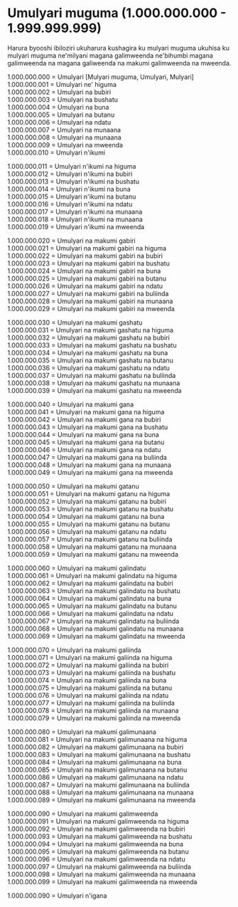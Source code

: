 # Umulyari muguma (1.000.000.000 - 1.999.999.999)

Harura byooshi ibiloziri ukuharura kushagira ku mulyari muguma ukuhisa ku mulyari muguma ne'milyani magana galimweenda ne'bihumbi magana galimweenda na magana galiweenda na makumi galimweenda na mweenda.

1.000.000.000 = Umulyari [Mulyari muguma, Umulyari, Mulyari]  
1.000.000.001 = Umulyari ne' higuma  
1.000.000.002 = Umulyari na bubiri  
1.000.000.003 = Umulyari na bushatu  
1.000.000.004 = Umulyari na buna  
1.000.000.005 = Umulyari na butanu  
1.000.000.006 = Umulyari na ndatu  
1.000.000.007 = Umulyari na munaana  
1.000.000.008 = Umulyari na munaana  
1.000.000.009 = Umulyari na mweenda  
1.000.000.010 = Umulyari n'ikumi

1.000.000.011 = Umulyari n'ikumi na higuma  
1.000.000.012 = Umulyari n'ikumi na bubiri  
1.000.000.013 = Umulyari n'ikumi na bushatu  
1.000.000.014 = Umulyari n'ikumi na buna  
1.000.000.015 = Umulyari n'ikumi na butanu  
1.000.000.016 = Umulyari n'ikumi na ndatu  
1.000.000.017 = Umulyari n'ikumi na munaana  
1.000.000.018 = Umulyari n'ikumi na munaana  
1.000.000.019 = Umulyari n'ikumi na mweenda

1.000.000.020 = Umulyari na makumi gabiri  
1.000.000.021 = Umulyari na makumi gabiri na higuma  
1.000.000.022 = Umulyari na makumi gabiri na bubiri  
1.000.000.023 = Umulyari na makumi gabiri na bushatu  
1.000.000.024 = Umulyari na makumi gabiri na buna  
1.000.000.025 = Umulyari na makumi gabiri na butanu  
1.000.000.026 = Umulyari na makumi gabiri na ndatu  
1.000.000.027 = Umulyari na makumi gabiri na buliinda  
1.000.000.028 = Umulyari na makumi gabiri na munaana  
1.000.000.029 = Umulyari na makumi gabiri na mweenda

1.000.000.030 = Umulyari na makumi gashatu  
1.000.000.031 = Umulyari na makumi gashatu na higuma  
1.000.000.032 = Umulyari na makumi gashatu na bubiri  
1.000.000.033 = Umulyari na makumi gashatu na bushatu  
1.000.000.034 = Umulyari na makumi gashatu na buna  
1.000.000.035 = Umulyari na makumi gashatu na butanu  
1.000.000.036 = Umulyari na makumi gashatu na ndatu  
1.000.000.037 = Umulyari na makumi gashatu na buliinda  
1.000.000.038 = Umulyari na makumi gashatu na munaana  
1.000.000.039 = Umulyari na makumi gashatu na mweenda

1.000.000.040 = Umulyari na makumi gana  
1.000.000.041 = Umulyari na makumi gana na higuma  
1.000.000.042 = Umulyari na makumi gana na bubiri  
1.000.000.043 = Umulyari na makumi gana na bushatu  
1.000.000.044 = Umulyari na makumi gana na buna  
1.000.000.045 = Umulyari na makumi gana na butanu  
1.000.000.046 = Umulyari na makumi gana na ndatu  
1.000.000.047 = Umulyari na makumi gana na buliinda  
1.000.000.048 = Umulyari na makumi gana na munaana  
1.000.000.049 = Umulyari na makumi gana na mweenda

1.000.000.050 = Umulyari na makumi gatanu  
1.000.000.051 = Umulyari na makumi gatanu na higuma  
1.000.000.052 = Umulyari na makumi gatanu na bubiri  
1.000.000.053 = Umulyari na makumi gatanu na bushatu  
1.000.000.054 = Umulyari na makumi gatanu na buna  
1.000.000.055 = Umulyari na makumi gatanu na butanu  
1.000.000.056 = Umulyari na makumi gatanu na ndatu  
1.000.000.057 = Umulyari na makumi gatanu na buliinda  
1.000.000.058 = Umulyari na makumi gatanu na munaana  
1.000.000.059 = Umulyari na makumi gatanu na mweenda

1.000.000.060 = Umulyari na makumi galindatu  
1.000.000.061 = Umulyari na makumi galindatu na higuma  
1.000.000.062 = Umulyari na makumi galindatu na bubiri  
1.000.000.063 = Umulyari na makumi galindatu na bushatu  
1.000.000.064 = Umulyari na makumi galindatu na buna  
1.000.000.065 = Umulyari na makumi galindatu na butanu  
1.000.000.066 = Umulyari na makumi galindatu na ndatu  
1.000.000.067 = Umulyari na makumi galindatu na buliinda  
1.000.000.068 = Umulyari na makumi galindatu na munaana  
1.000.000.069 = Umulyari na makumi galindatu na mweenda

1.000.000.070 = Umulyari na makumi galiinda  
1.000.000.071 = Umulyari na makumi galiinda na higuma  
1.000.000.072 = Umulyari na makumi galiinda na bubiri  
1.000.000.073 = Umulyari na makumi galiinda na bushatu  
1.000.000.074 = Umulyari na makumi galiinda na buna  
1.000.000.075 = Umulyari na makumi galiinda na butanu  
1.000.000.076 = Umulyari na makumi galiinda na ndatu  
1.000.000.077 = Umulyari na makumi galiinda na buliinda  
1.000.000.078 = Umulyari na makumi galiinda na munaana  
1.000.000.079 = Umulyari na makumi galiinda na mweenda

1.000.000.080 = Umulyari na makumi galimunaana  
1.000.000.081 = Umulyari na makumi galimunaana na higuma  
1.000.000.082 = Umulyari na makumi galimunaana na bubiri  
1.000.000.083 = Umulyari na makumi galimunaana na bushatu  
1.000.000.084 = Umulyari na makumi galimunaana na buna  
1.000.000.085 = Umulyari na makumi galimunaana na butanu  
1.000.000.086 = Umulyari na makumi galimunaana na ndatu  
1.000.000.087 = Umulyari na makumi galimunaana na buliinda  
1.000.000.088 = Umulyari na makumi galimunaana na munaana  
1.000.000.089 = Umulyari na makumi galimunaana na mweenda

1.000.000.090 = Umulyari na makumi galimweenda  
1.000.000.091 = Umulyari na makumi galimweenda na higuma  
1.000.000.092 = Umulyari na makumi galimweenda na bubiri  
1.000.000.093 = Umulyari na makumi galimweenda na bushatu  
1.000.000.094 = Umulyari na makumi galimweenda na buna  
1.000.000.095 = Umulyari na makumi galimweenda na butanu  
1.000.000.096 = Umulyari na makumi galimweenda na ndatu  
1.000.000.097 = Umulyari na makumi galimweenda na buliinda  
1.000.000.098 = Umulyari na makumi galimweenda na munaana  
1.000.000.099 = Umulyari na makumi galimweenda na mweenda

1.000.000.090 = Umulyari n'igana
